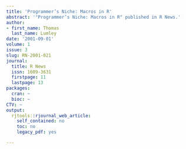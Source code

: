 ```yaml
---
title: 'Programmer’s Niche: Macros in R'
abstract: '"Programmer’s Niche: Macros in R" published in R News.'
author:
- first_name: Thomas
  last_name: Lumley
date: '2001-09-01'
volume: 1
issue: 3
slug: RN-2001-021
journal:
  title: R News
  issn: 1609-3631
  firstpage: 11
  lastpage: 13
packages:
  cran: ~
  bioc: ~
CTV: ~
output:
  rjtools::rjournal_web_article:
    self_contained: no
    toc: no
    legacy_pdf: yes

---
```

